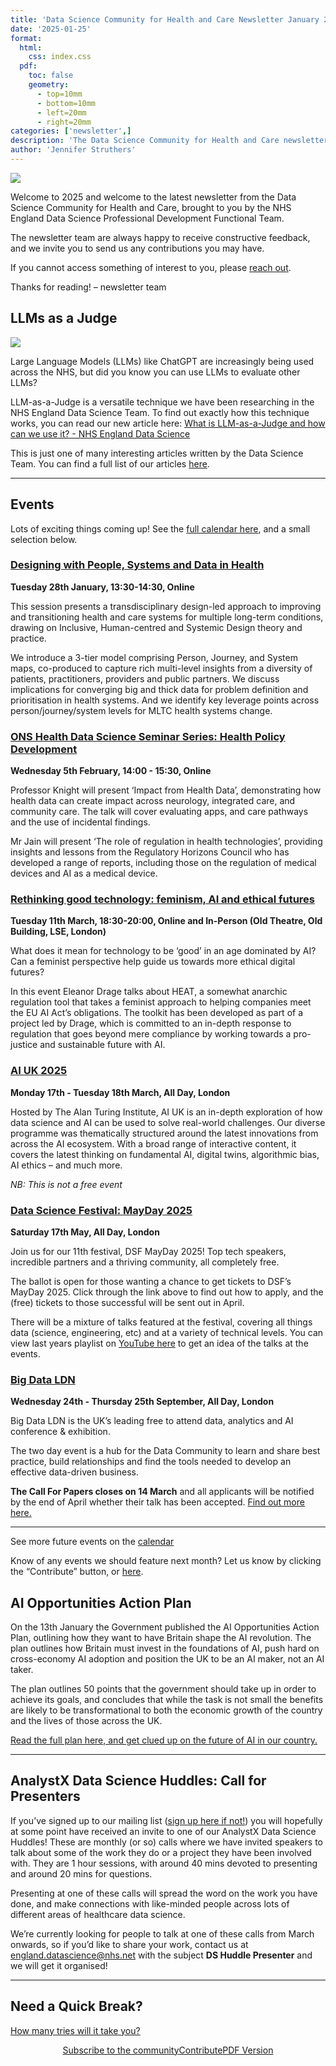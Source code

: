 ```yaml
---
title: 'Data Science Community for Health and Care Newsletter January 2025'
date: '2025-01-25'
format:
  html:
    css: index.css
  pdf:
    toc: false
    geometry: 
      - top=10mm
      - bottom=10mm
      - left=20mm
      - right=20mm
categories: ['newsletter',]
description: 'The Data Science Community for Health and Care newsletter for January 2025'
author: 'Jennifer Struthers'
---
```


![](../../images/banner_jan.png)

Welcome to 2025 and welcome to the latest newsletter from the Data Science Community for Health and Care, brought to you by the NHS England Data Science Professional Development Functional Team. 

The newsletter team are always happy to receive constructive feedback, and we invite you to send us any contributions you may have. 

If you cannot access something of interest to you, please [reach out](https://github.com/nhsengland/datascience-pd-newsletter/issues/new){target="_blank"}. 

Thanks for reading! – newsletter team 

<div class="section-heading">
# LLMs as a Judge
</div>

![](llm_as_a_judge.jpg)

Large Language Models (LLMs) like ChatGPT are increasingly being used across the NHS, but did you know you can use LLMs to evaluate other LLMs?
 
LLM-as-a-Judge is a versatile technique we have been researching in the NHS England Data Science Team. To find out exactly how this technique works, you can read our new article here: [What is LLM-as-a-Judge and how can we use it? - NHS England Data Science](https://nhsengland.github.io/datascience/articles/2024/12/31/LLM-as-a-Judge/){target="_blank"}

This is just one of many interesting articles written by the Data Science Team. You can find a full list of our articles [here](https://nhsengland.github.io/datascience/articles/){target="_blank"}.

___


<div class="section-heading">
# Events
</div>
Lots of exciting things coming up! See the [full calendar here](https://future.nhs.uk/DataAnalytics/view?objectID=861745){target="_blank"}, and a small selection below.


### [Designing with People, Systems and Data in Health](https://www.turing.ac.uk/events/designing-people-systems-and-data-health){target="_blank"}
**Tuesday 28th January, 13:30-14:30, Online**

This session presents a transdisciplinary design-led approach to improving and transitioning health and care systems for multiple long-term conditions, drawing on Inclusive, Human-centred and Systemic Design theory and practice.

We introduce a 3-tier model comprising Person, Journey, and System maps, co-produced to capture rich multi-level insights from a diversity of patients, practitioners, providers and public partners. We discuss implications for converging big and thick data for problem definition and prioritisation in health systems. And we identify key leverage points across person/journey/system levels for MLTC health systems change. 

### [ONS Health Data Science Seminar Series: Health Policy Development](https://www.eventbrite.co.uk/e/health-data-science-seminar-series-tickets-1104444205349){target="_blank"}
**Wednesday 5th February, 14:00 - 15:30, Online**

Professor Knight will present 'Impact from Health Data', demonstrating how health data can create impact across neurology, integrated care, and community care. The talk will cover evaluating apps, and care pathways and the use of incidental findings.

Mr Jain will present 'The role of regulation in health technologies', providing insights and lessons from the Regulatory Horizons Council who has developed a range of reports, including those on the regulation of medical devices and AI as a medical device.


### [Rethinking good technology: feminism, AI and ethical futures](https://www.lse.ac.uk/Events/2025/03/202503111830/feminism-AI-and-ethical-futures){target="_blank"}
**Tuesday 11th March, 18:30-20:00, Online and In-Person (Old Theatre, Old Building, LSE, London)**

What does it mean for technology to be ‘good’ in an age dominated by AI? Can a feminist perspective help guide us towards more ethical digital futures? 

In this event Eleanor Drage talks about HEAT, a somewhat anarchic regulation tool that takes a feminist approach to helping companies meet the EU AI Act’s obligations. The toolkit has been developed as part of a project led by Drage, which is committed to an in-depth response to regulation that goes beyond mere compliance by working towards a pro-justice and sustainable future with AI. 


### [AI UK 2025](https://www.turing.ac.uk/events/ai-uk-2025){target="_blank"}
**Monday 17th - Tuesday 18th March, All Day, London**

Hosted by The Alan Turing Institute, AI UK is an in-depth exploration of how data science and AI can be used to solve real-world challenges. Our diverse programme was thematically structured around the latest innovations from across the AI ecosystem. With a broad range of interactive content, it covers the latest thinking on fundamental AI, digital twins, algorithmic bias, AI ethics – and much more.

*NB: This is not a free event*


### [Data Science Festival: MayDay 2025](https://datasciencefestival.com/event/mayday-2025/){target="_blank"}
**Saturday 17th May, All Day, London**

Join us for our 11th festival, DSF MayDay 2025! Top tech speakers, incredible partners and a thriving community, all completely free. 

The ballot is open for those wanting a chance to get tickets to DSF's MayDay 2025. Click through the link above to find out how to apply, and the (free) tickets to those successful will be sent out in April.

There will be a mixture of talks featured at the festival, covering all things data (science, engineering, etc) and at a variety of technical levels. You can view last years playlist on [YouTube here](https://www.youtube.com/playlist?list=PLwzX3WM0AfxopbhVhGCA373Xk-7wNhLfq){target="_blank"} to get an idea of the talks at the events.


### [Big Data LDN](https://www.bigdataldn.com/en-gb.html){target="_blank"}
**Wednesday 24th - Thursday 25th September, All Day, London**

Big Data LDN is the UK’s leading free to attend data, analytics and AI conference & exhibition.

The two day event is a hub for the Data Community to learn and share best practice, build relationships and find the tools needed to develop an effective data-driven business.

**The Call For Papers closes on 14 March** and all applicants will be notified by the end of April whether their talk has been accepted. [Find out more here.](https://www.bigdataldn.com/en-gb/blog/event-news/call-for-papers-2025.html){target="_blank"}


___

See more future events on the [calendar](https://future.nhs.uk/DataAnalytics/view?objectID=861745){target="_blank"}

Know of any events we should feature next month? Let us know by clicking the "Contribute" button, or [here](https://github.com/nhsengland/datascience-pd-newsletter/issues/new?assignees=&labels=&projects=&template=suggest-some-newsletter-content-.md&title=){target="_blank"}.

<div class="section-heading">
# AI Opportunities Action Plan
</div>

On the 13th January the Government published the AI Opportunities Action Plan, outlining how they want to have Britain shape the AI revolution. The plan outlines how Britain must invest in the foundations of AI, push hard on cross-economy AI adoption and position the UK to be an AI maker, not an AI taker. 

The plan outlines 50 points that the government should take up in order to achieve its goals, and concludes that while the task is not small the benefits are likely to be transformational to both the economic growth of the country and the lives of those across the UK.

[Read the full plan here, and get clued up on the future of AI in our country.](https://www.gov.uk/government/publications/ai-opportunities-action-plan/ai-opportunities-action-plan){target="_blank"}

___


<div class="section-heading">
# AnalystX Data Science Huddles: Call for Presenters
</div>

If you've signed up to our mailing list ([sign up here if not!](https://forms.office.com/pages/responsepage.aspx?id=slTDN7CF9UeyIge0jXdO48pr_29hyJFKpCZ7SYYvjeFUNUVPMUk0STlDRlJMNklIWEI3V0NZVTZXVS4u&route=shorturl){target="_blank"}) you will hopefully at some point have received an invite to one of our AnalystX Data Science Huddles! These are monthly (or so) calls where we have invited speakers to talk about some of the work they do or a project they have been involved with. They are 1 hour sessions, with around 40 mins devoted to presenting and around 20 mins for questions. 

Presenting at one of these calls will spread the word on the work you have done, and make connections with like-minded people across lots of different areas of healthcare data science. 

We're currently looking for people to talk at one of these calls from March onwards, so if you'd like to share your work, contact us at [england.datascience@nhs.net](mailto:england.datascience@nhs.net) with the subject **DS Huddle Presenter** and we will get it organised!

___


<div class="section-heading">
# Need a Quick Break?
</div>

[How many tries will it take you?](https://mywordle.strivemath.com/?word=zokxx){target="_blank"}



<div style="text-align: center;">

[Subscribe to the community](https://forms.office.com/pages/responsepage.aspx?id=slTDN7CF9UeyIge0jXdO48pr_29hyJFKpCZ7SYYvjeFUNUVPMUk0STlDRlJMNklIWEI3V0NZVTZXVS4u&route=shorturl){.btn-action-primary .btn-action .btn .btn-success .btn-lg role="button"}[Contribute](https://github.com/nhsengland/datascience-pd-newsletter/issues/new?assignees=&labels=&projects=&template=suggest-some-newsletter-content-.md&title=){.btn-action-primary .btn-action .btn .btn-info .btn-lg role="button" target="_blank"}[PDF Version](./newsletter.pdf){.btn-action-primary .btn-action .btn .btn-info .btn-lg role="button" target="_blank"}
</div>

